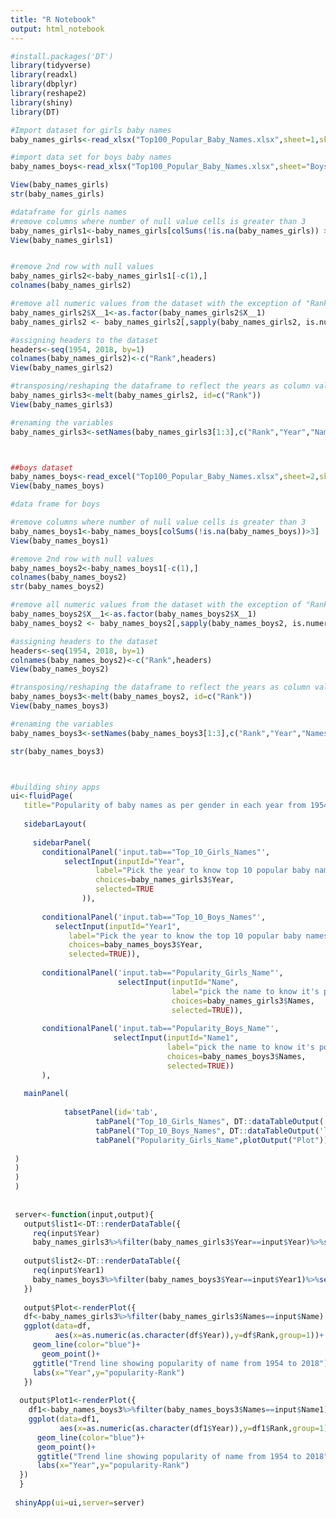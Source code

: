 ```yaml
---
title: "R Notebook"
output: html_notebook
---
```

```r
#install.packages('DT')
library(tidyverse)
library(readxl)
library(dbplyr)
library(reshape2)
library(shiny)
library(DT)

#Import dataset for girls baby names
baby_names_girls<-read_xlsx("Top100_Popular_Baby_Names.xlsx",sheet=1,skip=5,n_max=101)

#import data set for boys baby names
baby_names_boys<-read_xlsx("Top100_Popular_Baby_Names.xlsx",sheet="Boys' Names",skip=5,n_max=101)

View(baby_names_girls)
str(baby_names_girls)

#dataframe for girls names
#remove columns where number of null value cells is greater than 3
baby_names_girls1<-baby_names_girls[colSums(!is.na(baby_names_girls)) > 3]
View(baby_names_girls1)


#remove 2nd row with null values 
baby_names_girls2<-baby_names_girls1[-c(1),]
colnames(baby_names_girls2)

#remove all numeric values from the dataset with the exception of "Rank". Hence we convert "Rank" variable to factor
baby_names_girls2$X__1<-as.factor(baby_names_girls2$X__1)
baby_names_girls2 <- baby_names_girls2[,sapply(baby_names_girls2, is.numeric)==FALSE]

#assigning headers to the dataset
headers<-seq(1954, 2018, by=1)
colnames(baby_names_girls2)<-c("Rank",headers)
View(baby_names_girls2)

#transposing/reshaping the dataframe to reflect the years as column values next to the names
baby_names_girls3<-melt(baby_names_girls2, id=c("Rank"))
View(baby_names_girls3)

#renaming the variables
baby_names_girls3<-setNames(baby_names_girls3[1:3],c("Rank","Year","Names"))



##boys dataset
baby_names_boys<-read_excel("Top100_Popular_Baby_Names.xlsx",sheet=2,skip=5,n_max=101)
View(baby_names_boys)

#data frame for boys

#remove columns where number of null value cells is greater than 3
baby_names_boys1<-baby_names_boys[colSums(!is.na(baby_names_boys))>3]
View(baby_names_boys1)

#remove 2nd row with null values
baby_names_boys2<-baby_names_boys1[-c(1),]
colnames(baby_names_boys2)
str(baby_names_boys2)

#remove all numeric values from the dataset with the exception of "Rank". Hence we convert "Rank" variable to factor
baby_names_boys2$X__1<-as.factor(baby_names_boys2$X__1)
baby_names_boys2 <- baby_names_boys2[,sapply(baby_names_boys2, is.numeric)==FALSE]

#assigning headers to the dataset
headers<-seq(1954, 2018, by=1)
colnames(baby_names_boys2)<-c("Rank",headers)
View(baby_names_boys2)

#transposing/reshaping the dataframe to reflect the years as column values next to the names
baby_names_boys3<-melt(baby_names_boys2, id=c("Rank"))
View(baby_names_boys3)

#renaming the variables
baby_names_boys3<-setNames(baby_names_boys3[1:3],c("Rank","Year","Names"))

str(baby_names_boys3)



#building shiny apps
ui<-fluidPage(
   title="Popularity of baby names as per gender in each year from 1954 to 2018",
   
   sidebarLayout(
     
     sidebarPanel(
       conditionalPanel('input.tab=="Top_10_Girls_Names"',
            selectInput(inputId="Year",
                   label="Pick the year to know top 10 popular baby names for girls:",
                   choices=baby_names_girls3$Year,
                   selected=TRUE
                )),
       
       conditionalPanel('input.tab=="Top_10_Boys_Names"',
          selectInput(inputId="Year1",
             label="Pick the year to know the top 10 popular baby names for boys:",
             choices=baby_names_boys3$Year,
             selected=TRUE)),
       
       conditionalPanel('input.tab=="Popularity_Girls_Name"',
                        selectInput(inputId="Name",
                                    label="pick the name to know it's popularity over time:",
                                    choices=baby_names_girls3$Names,
                                    selected=TRUE)),
       
       conditionalPanel('input.tab=="Popularity_Boys_Name"',
                       selectInput(inputId="Name1",
                                   label="pick the name to know it's popularity over time:",
                                   choices=baby_names_boys3$Names,
                                   selected=TRUE))
       ),
     
   mainPanel(
 
            tabsetPanel(id='tab',
                   tabPanel("Top_10_Girls_Names", DT::dataTableOutput('list1')),
                   tabPanel("Top_10_Boys_Names", DT::dataTableOutput('list2')),
                   tabPanel("Popularity_Girls_Name",plotOutput("Plot")),                       tabPanel("Popularity_Boys_Name",plotOutput("Plot1"))
                   
 )
 )
 )
 )
 
 
 server<-function(input,output){
   output$list1<-DT::renderDataTable({
     req(input$Year)
     baby_names_girls3%>%filter(baby_names_girls3$Year==input$Year)%>%select(c("Rank","Names"))%>%head(n=10)%>%DT::datatable(option=list(paging=FALSE))})
  
   output$list2<-DT::renderDataTable({
     req(input$Year1)
     baby_names_boys3%>%filter(baby_names_boys3$Year==input$Year1)%>%select(c("Rank","Names"))%>%head (n=10)%>%DT::datatable(option=list(paging=FALSE))
   })
   
   output$Plot<-renderPlot({
   df<-baby_names_girls3%>%filter(baby_names_girls3$Names==input$Name)
   ggplot(data=df,
          aes(x=as.numeric(as.character(df$Year)),y=df$Rank,group=1))+
     geom_line(color="blue")+
       geom_point()+
     ggtitle("Trend line showing popularity of name from 1954 to 2018")+
     labs(x="Year",y="popularity-Rank")
   }) 
   
  output$Plot1<-renderPlot({
    df1<-baby_names_boys3%>%filter(baby_names_boys3$Names==input$Name1)
    ggplot(data=df1,
           aes(x=as.numeric(as.character(df1$Year)),y=df1$Rank,group=1))+ 
      geom_line(color="blue")+
      geom_point()+
      ggtitle("Trend line showing popularity of name from 1954 to 2018")+
      labs(x="Year",y="popularity-Rank")                     
  })
  }
 
 shinyApp(ui=ui,server=server)

```